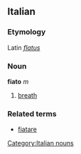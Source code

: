 ==Italian==
===Etymology===
Latin ''[[flatus]]''
===Noun===
[[Category:Italian nouns]]
'''fiato''' ''m''

# [[breath]]

===Related terms===
*[[fiatare]]